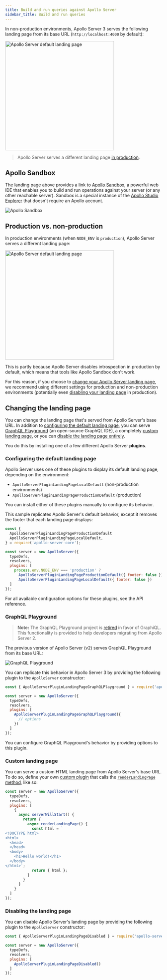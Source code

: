 ```yaml
---
title: Build and run queries against Apollo Server
sidebar_title: Build and run queries
---
```


In non-production environments, Apollo Server 3 serves the following landing page from its base URL (`http://localhost:4000` by default):

<img class="screenshot" src="../images/as-landing-page.jpg" alt="Apollo Server default landing page" width="350"/>

> Apollo Server serves a different landing page [in production](#production-vs-non-production).

## Apollo Sandbox

The landing page above provides a link to [Apollo Sandbox](https://studio.apollographql.com/sandbox), a powerful web IDE that enables you to build and run operations against your server (or any other reachable server). Sandbox is a special instance of the [Apollo Studio Explorer](https://www.apollographql.com/docs/studio/explorer/) that doesn't require an Apollo account.

<img class="screenshot" src="../images/sandbox.jpg" alt="Apollo Sandbox"/>

## Production vs. non-production

In production environments (when `NODE_ENV` is `production`), Apollo Server serves a different landing page:

<img class="screenshot" src="../images/as-landing-page-production.jpg" alt="Apollo Server default landing page" width="350"/>

This is partly because Apollo Server disables introspection in production by default, which means that tools like Apollo Sandbox don't work.

For this reason, if you choose to [change your Apollo Server landing page](#changing-the-landing-page), we recommend using different settings for production and non-production environments (potentially even [disabling your landing page](#disabling-the-landing-page) in production).

## Changing the landing page

You can change the landing page that's served from Apollo Server's base URL. In addition to [configuring the default landing page](#configuring-the-default-landing-page), you can serve [GraphQL Playground](#graphql-playground) (an open-source GraphQL IDE), a completely [custom landing page](#custom-landing-page), or you can [disable the landing page entirely](#disabling-the-landing-page).

You do this by installing one of a few different Apollo Server **plugins**.

### Configuring the default landing page

Apollo Server uses one of these plugins to display its default landing page, depending on the environment:

* `ApolloServerPluginLandingPageLocalDefault` (non-production environments)
* `ApolloServerPluginLandingPageProductionDefault` (production)

You can install either of these plugins manually to configure its behavior.

This sample replicates Apollo Server's default behavior, except it removes the footer that each landing page displays:

```js{1-4,10-12}:title=index.js
const { 
  ApolloServerPluginLandingPageProductionDefault
  ApolloServerPluginLandingPageLocalDefault,
} = require('apollo-server-core');

const server = new ApolloServer({
  typeDefs,
  resolvers,
  plugins: [
    process.env.NODE_ENV === 'production' ?
      ApolloServerPluginLandingPageProductionDefault({ footer: false }) :
      ApolloServerPluginLandingPageLocalDefault({ footer: false })
  ]
});
```

For all available configuration options for these plugins, see the API reference.

### GraphQL Playground

> **Note:** The GraphQL Playground project is [retired](https://github.com/graphql/graphql-playground/issues/1143) in favor of GraphiQL. This functionality is provided to help developers migrating from Apollo Server 2.

 The previous version of Apollo Server (v2) serves GraphQL Playground from its base URL:

<img class="screenshot" src="../images/playground.png" alt="GraphQL Playground" />

You can replicate this behavior in Apollo Server 3 by providing the following plugin to the `ApolloServer` constructor:

```js{1,7-9}:title=index.js
const { ApolloServerPluginLandingPageGraphQLPlayground } = require('apollo-server-core');

const server = new ApolloServer({
  typeDefs,
  resolvers,
  plugins: [
    ApolloServerPluginLandingPageGraphQLPlayground({
      // options
    })
  ]
});
```

You can configure GraphQL Playground's behavior by providing options to this plugin.

### Custom landing page

You can serve a custom HTML landing page from Apollo Server's base URL. To do so, define your own [custom plugin](../integrations/plugins/) that calls the [`renderLandingPage` method](../integrations/plugins-event-reference/#renderlandingpage), like so:

```js{5-22}:title=index.js
const server = new ApolloServer({
  typeDefs,
  resolvers,
  plugins: [
    {
      async serverWillStart() {
        return {
          async renderLandingPage() {
            const html = `
<!DOCTYPE html>
<html>
  <head>
  </head>
  <body>
    <h1>Hello world!</h1>
  </body>
</html>`;
            return { html };
          }
        }
      }
    }
  ]
});
```


### Disabling the landing page

You can disable Apollo Server's landing page by providing the following plugin to the `ApolloServer` constructor:

```js{1,7}:title=index.js
const { ApolloServerPluginLandingPageDisabled } = require('apollo-server-core');

const server = new ApolloServer({
  typeDefs,
  resolvers,
  plugins: [
    ApolloServerPluginLandingPageDisabled()
  ]
});
```
